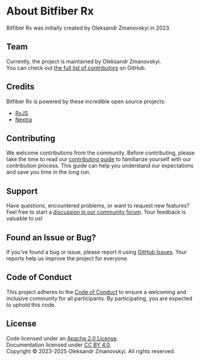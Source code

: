 # About Bitfiber Rx

Bitfiber Rx was initially created by Oleksandr Zmanovskyi in 2023.

## Team

Currently, the project is maintained by Oleksandr Zmanovskyi.  
You can check out [the full list of contributors](https://github.com/bitfiber/rx/graphs/contributors) on GitHub.

## Credits

Bitfiber Rx is powered by these incredible open source projects:
* [RxJS](https://rxjs.dev)
* [Nextra](https://nextra.site)

## Contributing

We welcome contributions from the community. Before contributing, please take the time to read
our [contributing guide](https://github.com/bitfiber/rx/blob/main/CONTRIBUTING.md) to familiarize
yourself with our contribution process. This guide can help you understand our expectations and
save you time in the long run.

## Support

Have questions, encountered problems, or want to request new features?  
Feel free to start a [discussion in our community forum](https://github.com/bitfiber/rx/discussions).
Your feedback is valuable to us!

## Found an Issue or Bug?

If you've found a bug or issue, please report it using [GitHub Issues](https://github.com/bitfiber/rx/issues).
Your reports help us improve the project for everyone.

## Code of Conduct

This project adheres to the [Code of Conduct](https://github.com/bitfiber/rx/blob/main/CODE_OF_CONDUCT.md)
to ensure a welcoming and inclusive community for all participants. By participating, you are
expected to uphold this code.

## License

Code licensed under an [Apache 2.0 License](https://github.com/bitfiber/rx/blob/main/LICENSE.txt).  
Documentation licensed under [CC BY 4.0](http://creativecommons.org/licenses/by/4.0/).  
Copyright © 2023-2025 Oleksandr Zmanovskyi. All rights reserved.
